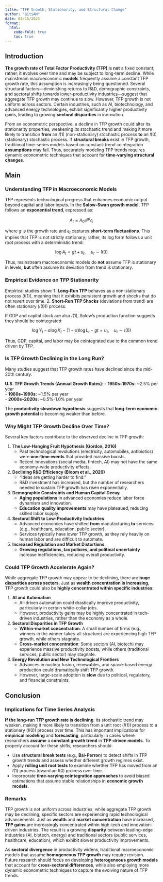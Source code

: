 ```yaml
---
title: "TFP Growth, Stationarity, and Structural Change"
author: "GitSAM"
date: 03/15/2025
format:
  html:
    code-fold: true
    toc: true
---
```


## Introduction 

**The growth rate of Total Factor Productivity (TFP)** is **not** a fixed constant; rather, it evolves over time and may be subject to long-term decline. While mainstream macroeconomic **models** frequently assume a constant TFP growth rate, this assumption is increasingly being questioned. Several structural factors—diminishing returns to R&D, demographic constraints, and sectoral shifts towards lower-productivity industries—suggest that aggregate TFP growth may continue to slow. However, TFP growth is not uniform across sectors. Certain industries, such as AI, biotechnology, and advanced energy technologies, exhibit significantly higher productivity gains, leading to growing **sectoral disparities** in innovation.  

From an econometric perspective, a decline in TFP growth could alter its stationarity properties, weakening its stochastic trend and making it more likely to transition **from** an $I(1)$ (non-stationary) stochastic process **to** an $I(0)$ (stationary) stochastic process. If **structural breaks** exist in TFP growth, traditional time-series models based on constant-trend cointegration **assumptions** may fail. Thus, accurately modeling TFP trends requires dynamic econometric techniques that account for **time-varying structural changes**.  

## Main
### Understanding TFP in Macroeconomic Models

TFP represents technological progress that enhances economic output beyond capital and labor inputs. In the **Solow-Swan growth model**, TFP follows an **exponential trend**, expressed as:

$$
A_t = A_0 e^{gt} \epsilon_t
$$

where $g$ is the growth rate and $\epsilon_t$ captures **short-term fluctuations**. This implies that TFP is not strictly stationary; rather, its log form follows a unit root process with a deterministic trend:

$$
\log A_t = g t + u_t, \quad u_t \sim I(0)
$$

Thus, mainstream macroeconomic models do **not** assume TFP is stationary in levels, **but** often assume its deviation from trend is stationary.

### Empirical Evidence on TFP Stationarity

Empirical studies show:
1. **Long-Run TFP** behaves as a non-stationary process ($I(1)$), meaning that it exhibits persistent growth and shocks that do not revert over time.
2. **Short-Run TFP Shocks** (deviations from trend) are often stationary ($I(0)$) process.

If GDP and capital stock are also $I(1)$, Solow's production function suggests they should be cointegrated:

$$
\log Y_t - \alpha \log K_t - (1-\alpha) \log L_t - g t = u_t, \quad u_t \sim I(0)
$$

Thus, GDP, capital, and labor may be cointegrated due to the common trend driven by TFP.

### Is TFP Growth Declining in the Long Run?

Many studies suggest that TFP growth rates have declined since the mid-20th century.

**U.S. TFP Growth Trends (Annual Growth Rates)**:
- **1950s–1970s:** ~2.5% per year  
- **1980s–1990s:** ~1.5% per year  
- **2000s–2020s:** ~0.5%-1.0% per year  

The **productivity slowdown hypothesis** suggests that **long-term economic growth potential** is becoming weaker than before.

### Why Might TFP Growth Decline Over Time?

Several key factors contribute to the observed decline in TFP growth:

1. **The Low-Hanging Fruit Hypothesis (Gordon, 2016)**  
   - Past technological revolutions (electricity, automobiles, antibiotics) were **one-time events** that provided massive boosts.  
   - Recent innovations (social media, fintech, AI) may not have the same economy-wide productivity effects.

2. **Declining R&D Efficiency (Bloom et al., 2020)**  
   - "Ideas are getting harder to find."  
   - R&D investment has increased, but the number of researchers needed to sustain TFP growth has risen exponentially.

3. **Demographic Constraints and Human Capital Decay**  
   - **Aging populations** in advanced economies reduce labor force dynamism and innovation.  
   - **Education quality improvements** may have plateaued, reducing skilled labor supply.

4. **Sectoral Shift to Low-Productivity Industries**  
   - Advanced economies have shifted **from** manufacturing **to** services (e.g., healthcare, education, public sector).  
   - Services typically have lower TFP growth, as they rely heavily on human labor and are difficult to automate.

5. **Increased Regulation and Market Distortions**  
   - **Growing regulations, tax policies, and political uncertainty** increase inefficiencies, reducing overall productivity.  

### Could TFP Growth Accelerate Again?

While aggregate TFP growth may appear to be declining, there are **huge disparities across sectors**. Just as **wealth concentration is increasing**, TFP growth could also be **highly concentrated within specific industries**:

1. **AI and Automation**  
   - AI-driven automation could drastically improve productivity, particularly in certain white-collar jobs.  
   - However, productivity gains may be highly concentrated in tech-driven industries, rather than the economy as a whole.

2. **Sectoral Disparities in TFP Growth**  
   - **Within-market concentration**: A small number of firms (e.g., winners in the winner-takes-all structure) are experiencing high TFP growth, while others stagnate.  
   - **Cross-market concentration**: Some sectors (AI, biotech) may experience massive productivity boosts, while others (traditional services, public sector) may stagnate.

3. **Energy Revolution and New Technological Frontiers**  
   - Advances in nuclear fusion, renewables, and space-based energy production could dramatically shift TFP growth.  
   - However, large-scale adoption is **slow** due to political, regulatory, and financial constraints.

## Conclusion

### Implications for Time Series Analysis

**If the long-run TFP growth rate is declining**, its stochastic trend may weaken, making it more likely to transition from a unit root ($I(1)$) process to a stationary ($I(0)$) process over time. This has important implications for **empirical modeling** and **forecasting**, particularly in cases where researchers **assume** a **constant growth trend** in **TFP-driven models**. To properly account for these shifts, researchers should:  

- Use **structural break tests** (e.g., **Bai-Perron**) to detect shifts in TFP growth trends and assess whether different growth regimes exist.  
- Apply **rolling unit root tests** to examine whether TFP has moved from an $I(1)$ process toward an $I(0)$ process over time.  
- Incorporate **time-varying cointegration approaches** to avoid biased estimations that assume stable relationships in **economic growth models**.  

### Remarks

TFP growth is not uniform across industries; while aggregate TFP growth may be declining, specific sectors are experiencing rapid technological advancements. Just as **wealth** and **market concentration** have increased, **TFP gains** are increasingly concentrated within high-tech and innovation-driven industries. The result is a growing **disparity** between leading-edge industries (AI, biotech, energy) and traditional sectors (public services, healthcare, education), which exhibit slower productivity improvements.  

As **sectoral divergence** in productivity widens, traditional macroeconomic models that assume **homogeneous TFP growth** may require revision. Future research should focus on developing **heterogeneous growth models** that account for **cross-sectoral differences**, while also employing more dynamic econometric techniques to capture the evolving nature of TFP trends.